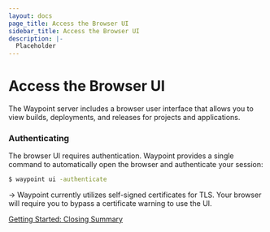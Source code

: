 ```yaml
---
layout: docs
page_title: Access the Browser UI
sidebar_title: Access the Browser UI
description: |-
  Placeholder
---
```


# Access the Browser UI

The Waypoint server includes a browser user interface that allows you to view
builds, deployments, and releases for projects and applications.

### Authenticating

The browser UI requires authentication. Waypoint provides a single
command to automatically open the browser and authenticate your session:

```bash
$ waypoint ui -authenticate
```

-> Waypoint currently utilizes self-signed certificates for TLS. Your browser
will require you to bypass a certificate warning to use the UI.

[Getting Started: Closing Summary](/docs/getting-started/k8s-example-app/summary)
